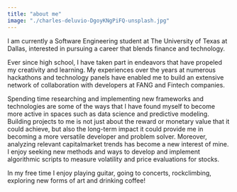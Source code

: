 ```yaml
---
title: "about me"
image: "./charles-deluvio-DgoyKNgPiFQ-unsplash.jpg"
---
```


I am currently a Software Engineering student at The University of Texas at Dallas, interested in pursuing a career that blends finance and technology. 

Ever since high school, I have taken part in endeavors that have propeled my creativity and learning. My experiences over the years at numerous hackathons and technology panels have enabled me to build an extensive network of collaboration with developers at FANG and Fintech companies.

Spending time researching and implementing new frameworks and technologies are some of the ways that I have found myself to become more active in spaces such as data science and predictive modeling.
Building projects to me is not just about the reward or monetary value that it could achieve, but also the long-term impact it could provide me in becoming a more versatile developer and problem solver. Moreover, analyzing relevant capitalmarket trends has become a new interest of mine. I enjoy seeking 
new methods and ways to develop and implement algorithmic scripts to measure volatility and price evaluations for stocks. 

In my free time I enjoy playing guitar, going to concerts, rockclimbing, exploring new forms of art and drinking coffee!
             


            
